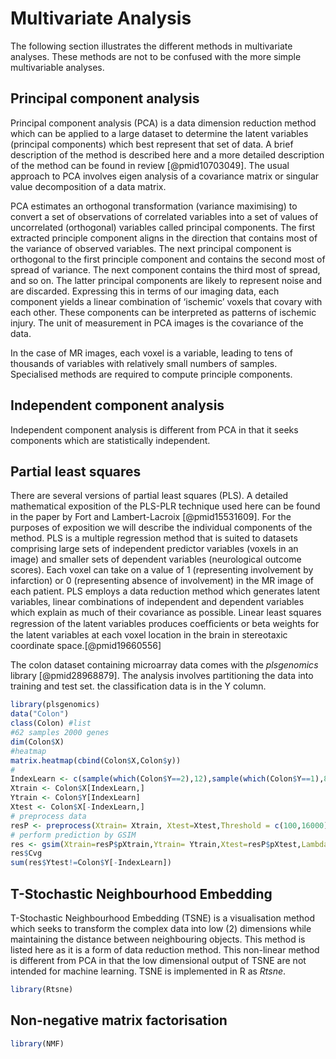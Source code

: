 # Multivariate Analysis

The following section illustrates the different methods in multivariate analyses. These methods are not to be confused with the more simple multivariable analyses.

## Principal component analysis

Principal component analysis (PCA) is a data dimension reduction method which can be applied to a large dataset to determine the latent variables (principal components) which best represent that set of data. A brief description of the method is described here and a more detailed description of the method can be found in review [@pmid10703049]. The usual approach to PCA involves eigen analysis of a covariance matrix or singular value decomposition of a data matrix. 

PCA estimates an orthogonal transformation (variance maximising) to convert a set of observations of correlated variables into a set of values of uncorrelated (orthogonal) variables called principal components. The first extracted principle component aligns in the direction that contains most of the variance of observed variables. The next principal component is orthogonal to the first principle component and contains the second most of spread of variance. The next component contains the third most of spread, and so on.  The latter principal components are likely to represent noise and are discarded. Expressing this in terms of our imaging data, each component yields a linear combination of ‘ischemic’ voxels that covary with each other. These components can be interpreted as patterns of ischemic injury. The unit of measurement in PCA images is the covariance of the data. 

In the case of MR images, each voxel is a variable, leading to tens of thousands of variables with relatively small numbers of samples. Specialised methods are required to compute principle components. 

## Independent component analysis

Independent component analysis is different from PCA in that it seeks components which are statistically independent. 

## Partial least squares

There are several versions of partial least squares (PLS). A detailed mathematical exposition of the PLS-PLR technique used here can be found in the paper by Fort and Lambert-Lacroix [@pmid15531609]. For the purposes of exposition we will describe the individual components of the method. PLS is a multiple regression method that is suited to datasets comprising large sets of independent predictor variables (voxels in an image) and smaller sets of dependent variables (neurological outcome scores). Each voxel can take on a value of 1 (representing involvement by infarction) or 0 (representing absence of involvement) in the MR image of each patient. PLS employs a data reduction method which generates latent variables, linear combinations of independent and dependent variables which explain as much of their covariance as possible. Linear least squares regression of the latent variables produces coefﬁcients or beta weights for the latent variables at each voxel location in the brain in stereotaxic coordinate space.[@pmid19660556]

The colon dataset containing microarray data comes with the _plsgenomics_ library [@pmid28968879]. The analysis involves partitioning the data into training and test set. the classification data is in the Y column.

```{r pls}
library(plsgenomics)
data("Colon")
class(Colon) #list
#62 samples 2000 genes
dim(Colon$X) 
#heatmap
matrix.heatmap(cbind(Colon$X,Colon$y))
#
IndexLearn <- c(sample(which(Colon$Y==2),12),sample(which(Colon$Y==1),8))
Xtrain <- Colon$X[IndexLearn,] 
Ytrain <- Colon$Y[IndexLearn] 
Xtest <- Colon$X[-IndexLearn,]
# preprocess data 
resP <- preprocess(Xtrain= Xtrain, Xtest=Xtest,Threshold = c(100,16000),Filtering=c(5,500), log10.scale=TRUE,row.stand=TRUE)
# perform prediction by GSIM 
res <- gsim(Xtrain=resP$pXtrain,Ytrain= Ytrain,Xtest=resP$pXtest,Lambda=10,hA=50,hB=NULL)
res$Cvg 
sum(res$Ytest!=Colon$Y[-IndexLearn])
```

## T-Stochastic Neighbourhood Embedding

T-Stochastic Neighbourhood Embedding (TSNE) is a visualisation method which seeks to transform the complex data into low (2) dimensions while maintaining the distance between neighbouring objects. This method is listed here as it is a form of data reduction method. This non-linear method is different from PCA in that the low dimensional output of TSNE are not intended for machine learning. TSNE is implemented in R as _Rtsne_.

```{r rtsne}
library(Rtsne)
```

## Non-negative matrix factorisation

```{r nmf}
library(NMF)
```
